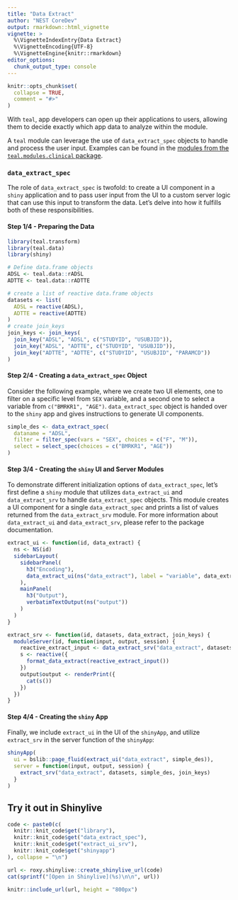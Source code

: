 ```yaml
---
title: "Data Extract"
author: "NEST CoreDev"
output: rmarkdown::html_vignette
vignette: >
  %\VignetteIndexEntry{Data Extract}
  %\VignetteEncoding{UTF-8}
  %\VignetteEngine{knitr::rmarkdown}
editor_options:
  chunk_output_type: console
---
```


```r
knitr::opts_chunk$set(
  collapse = TRUE,
  comment = "#>"
)
```

With `teal`, app developers can open up their applications to users, allowing them to decide exactly which app data to
analyze within the module.

A `teal` module can leverage the use of `data_extract_spec` objects to handle and process the user input.
Examples can be found in the [modules from the `teal.modules.clinical` package](https://insightsengineering.github.io/teal.modules.clinical/latest-tag/reference/index.html).

### `data_extract_spec`

The role of `data_extract_spec` is twofold: to create a UI component in a `shiny` application and to pass user input
from the UI to a custom server logic that can use this input to transform the data.
Let's delve into how it fulfills both of these responsibilities.

#### Step 1/4 - Preparing the Data

```r
library(teal.transform)
library(teal.data)
library(shiny)

# Define data.frame objects
ADSL <- teal.data::rADSL
ADTTE <- teal.data::rADTTE

# create a list of reactive data.frame objects
datasets <- list(
  ADSL = reactive(ADSL),
  ADTTE = reactive(ADTTE)
)
# create join_keys
join_keys <- join_keys(
  join_key("ADSL", "ADSL", c("STUDYID", "USUBJID")),
  join_key("ADSL", "ADTTE", c("STUDYID", "USUBJID")),
  join_key("ADTTE", "ADTTE", c("STUDYID", "USUBJID", "PARAMCD"))
)
```

#### Step 2/4 - Creating a `data_extract_spec` Object

Consider the following example, where we create two UI elements, one to filter on a specific level from `SEX` variable,
and a second one to select a variable from `c("BMRKR1", "AGE")`.
`data_extract_spec` object is handed over to the `shiny` app and gives instructions to generate UI components.

```r
simple_des <- data_extract_spec(
  dataname = "ADSL",
  filter = filter_spec(vars = "SEX", choices = c("F", "M")),
  select = select_spec(choices = c("BMRKR1", "AGE"))
)
```

#### Step 3/4 - Creating the `shiny` UI and Server Modules

To demonstrate different initialization options of `data_extract_spec`, let's first define a `shiny` module that
utilizes `data_extract_ui` and `data_extract_srv` to handle `data_extract_spec` objects.
This module creates a UI component for a single `data_extract_spec` and prints a list of values returned from the `data_extract_srv` module.
For more information about `data_extract_ui` and `data_extract_srv`, please refer to the package documentation.

```r
extract_ui <- function(id, data_extract) {
  ns <- NS(id)
  sidebarLayout(
    sidebarPanel(
      h3("Encoding"),
      data_extract_ui(ns("data_extract"), label = "variable", data_extract)
    ),
    mainPanel(
      h3("Output"),
      verbatimTextOutput(ns("output"))
    )
  )
}

extract_srv <- function(id, datasets, data_extract, join_keys) {
  moduleServer(id, function(input, output, session) {
    reactive_extract_input <- data_extract_srv("data_extract", datasets, data_extract, join_keys)
    s <- reactive({
      format_data_extract(reactive_extract_input())
    })
    output$output <- renderPrint({
      cat(s())
    })
  })
}
```

#### Step 4/4 - Creating the `shiny` App

Finally, we include `extract_ui` in the UI of the `shinyApp`, and utilize `extract_srv` in the server function of the `shinyApp`:

```r
shinyApp(
  ui = bslib::page_fluid(extract_ui("data_extract", simple_des)),
  server = function(input, output, session) {
    extract_srv("data_extract", datasets, simple_des, join_keys)
  }
)
```

## Try it out in Shinylive

```r
code <- paste0(c(
  knitr::knit_code$get("library"),
  knitr::knit_code$get("data_extract_spec"),
  knitr::knit_code$get("extract_ui_srv"),
  knitr::knit_code$get("shinyapp")
), collapse = "\n")

url <- roxy.shinylive::create_shinylive_url(code)
cat(sprintf("[Open in Shinylive](%s)\n\n", url))
```

```r
knitr::include_url(url, height = "800px")
```

